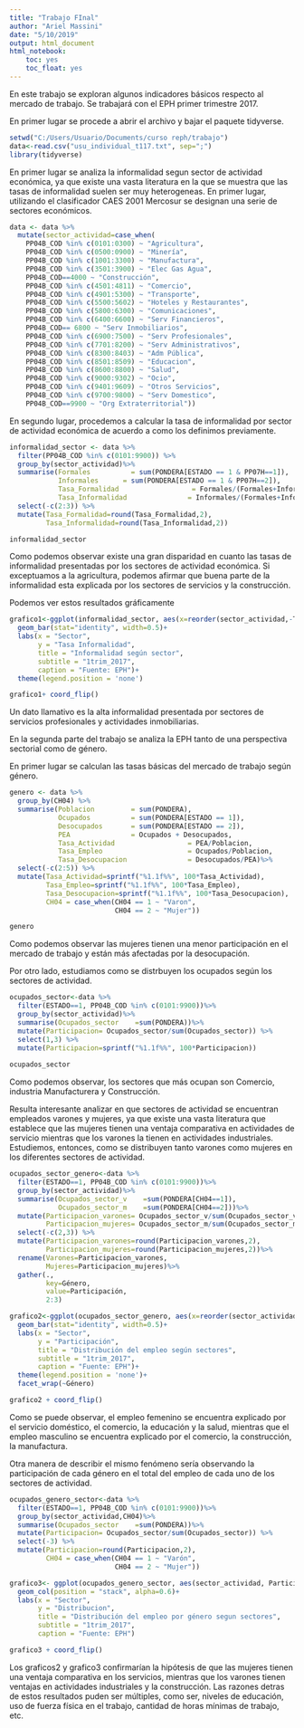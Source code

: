 ```yaml
---
title: "Trabajo FInal"
author: "Ariel Massini"
date: "5/10/2019"
output: html_document
html_notebook:
    toc: yes
    toc_float: yes
---
```


En este trabajo se exploran algunos indicadores básicos respecto al mercado de trabajo. Se trabajará con el EPH primer trimestre 2017. 

En primer lugar se procede a abrir el archivo y bajar el paquete tidyverse.

```r
setwd("C:/Users/Usuario/Documents/curso reph/trabajo")
data<-read.csv("usu_individual_t117.txt", sep=";")
library(tidyverse)
```

En primer lugar se analiza la informalidad segun sector de actividad económica, ya que existe una vasta literatura en la que se muestra que las tasas de informalidad suelen ser muy heterogeneas. En primer lugar, utilizando el clasificador CAES 2001 Mercosur se designan una serie de sectores económicos. 

```r
data <- data %>% 
  mutate(sector_actividad=case_when(
    PP04B_COD %in% c(0101:0300) ~ "Agricultura",
    PP04B_COD %in% c(0500:0900) ~ "Minería",
    PP04B_COD %in% c(1001:3300) ~ "Manufactura",
    PP04B_COD %in% c(3501:3900) ~ "Elec Gas Agua",
    PP04B_COD==4000 ~ "Construcción", 
    PP04B_COD %in% c(4501:4811) ~ "Comercio",
    PP04B_COD %in% c(4901:5300) ~ "Transporte",
    PP04B_COD %in% c(5500:5602) ~ "Hoteles y Restaurantes",
    PP04B_COD %in% c(5800:6300) ~ "Comunicaciones",
    PP04B_COD %in% c(6400:6600) ~ "Serv Financieros",
    PP04B_COD== 6800 ~ "Serv Inmobiliarios",
    PP04B_COD %in% c(6900:7500) ~ "Serv Profesionales",
    PP04B_COD %in% c(7701:8200) ~ "Serv Administrativos",
    PP04B_COD %in% c(8300:8403) ~ "Adm Pública",
    PP04B_COD %in% c(8501:8509) ~ "Educacion", 
    PP04B_COD %in% c(8600:8800) ~ "Salud", 
    PP04B_COD %in% c(9000:9302) ~ "Ocio", 
    PP04B_COD %in% c(9401:9609) ~ "Otros Servicios",
    PP04B_COD %in% c(9700:9800) ~ "Serv Domestico",
    PP04B_COD==9900 ~ "Org Extraterritorial"))
```

En segundo lugar, procedemos a calcular la tasa de informalidad por sector de actividad económica de acuerdo a como los definimos previamente. 

```r
informalidad_sector <- data %>% 
  filter(PP04B_COD %in% c(0101:9900)) %>%
  group_by(sector_actividad)%>%
  summarise(Formales          = sum(PONDERA[ESTADO == 1 & PP07H==1]),
            Informales      = sum(PONDERA[ESTADO == 1 & PP07H==2]),
            Tasa_Formalidad                  = Formales/(Formales+Informales),
            Tasa_Informalidad               = Informales/(Formales+Informales)) %>% 
  select(-c(2:3)) %>% 
  mutate(Tasa_Formalidad=round(Tasa_Formalidad,2),
         Tasa_Informalidad=round(Tasa_Informalidad,2))

informalidad_sector
```

Como podemos observar existe una gran disparidad en cuanto las tasas de informalidad presentadas por los sectores de actividad económica. Si exceptuamos a la agricultura, podemos afirmar que buena parte de la informalidad esta explicada por los sectores de servicios y la construcción. 

Podemos ver estos resultados gráficamente 

```r
grafico1<-ggplot(informalidad_sector, aes(x=reorder(sector_actividad,-Tasa_Informalidad),y=Tasa_Informalidad, fill=sector_actividad))+
  geom_bar(stat="identity", width=0.5)+
  labs(x = "Sector",
       y = "Tasa Informalidad",
       title = "Informalidad según sector",
       subtitle = "1trim_2017",
       caption = "Fuente: EPH")+
  theme(legend.position = 'none')

grafico1+ coord_flip()
```

Un dato llamativo es la alta informalidad presentada por sectores de servicios profesionales y actividades inmobiliarias. 


En la segunda parte del trabajo se analiza la EPH tanto de una perspectiva sectorial como de género. 

En primer lugar se calculan las tasas básicas del mercado de trabajo según género. 

```r
genero <- data %>% 
  group_by(CH04) %>% 
  summarise(Poblacion         = sum(PONDERA),
            Ocupados          = sum(PONDERA[ESTADO == 1]),
            Desocupados       = sum(PONDERA[ESTADO == 2]),
            PEA               = Ocupados + Desocupados,
            Tasa_Actividad                  = PEA/Poblacion,
            Tasa_Empleo                     = Ocupados/Poblacion,
            Tasa_Desocupacion               = Desocupados/PEA)%>% 
  select(-c(2:5)) %>% 
  mutate(Tasa_Actividad=sprintf("%1.1f%%", 100*Tasa_Actividad),
         Tasa_Empleo=sprintf("%1.1f%%", 100*Tasa_Empleo),
         Tasa_Desocupacion=sprintf("%1.1f%%", 100*Tasa_Desocupacion),
         CH04 = case_when(CH04 == 1 ~ "Varon",
                          CH04 == 2 ~ "Mujer"))

genero
```

Como podemos observar las mujeres tienen una menor participación en el mercado de trabajo y están más afectadas por la desocupación. 

Por otro lado, estudiamos como se distrbuyen los ocupados según los sectores de actividad. 

```r
ocupados_sector<-data %>% 
  filter(ESTADO==1, PP04B_COD %in% c(0101:9900))%>%
  group_by(sector_actividad)%>%
  summarise(Ocupados_sector    =sum(PONDERA))%>%
  mutate(Participacion= Ocupados_sector/sum(Ocupados_sector)) %>% 
  select(1,3) %>% 
  mutate(Participacion=sprintf("%1.1f%%", 100*Participacion))
    
ocupados_sector
```

Como podemos observar, los sectores que más ocupan son Comercio, industria Manufacturera y Construcción. 

Resulta interesante analizar en que sectores de actividad se encuentran empleados varones y mujeres, ya que existe una vasta literatura que establece que las mujeres tienen una ventaja comparativa en actividades de servicio mientras que los varones la tienen en actividades industriales. Estudiemos, entonces, como se distribuyen tanto varones como mujeres en los diferentes sectores de actividad. 

```r
ocupados_sector_genero<-data %>% 
  filter(ESTADO==1, PP04B_COD %in% c(0101:9900))%>%
  group_by(sector_actividad)%>%
  summarise(Ocupados_sector_v    =sum(PONDERA[CH04==1]),
            Ocupados_sector_m    =sum(PONDERA[CH04==2]))%>%
  mutate(Participacion_varones= Ocupados_sector_v/sum(Ocupados_sector_v),
         Participacion_mujeres= Ocupados_sector_m/sum(Ocupados_sector_m)) %>% 
  select(-c(2,3)) %>% 
  mutate(Participacion_varones=round(Participacion_varones,2),
         Participacion_mujeres=round(Participacion_mujeres,2))%>% 
  rename(Varones=Participacion_varones,
         Mujeres=Participacion_mujeres)%>%
  gather(.,
         key=Género,
         value=Participación,
         2:3)

grafico2<-ggplot(ocupados_sector_genero, aes(x=reorder(sector_actividad,-Participación),y=Participación, fill=sector_actividad))+
  geom_bar(stat="identity", width=0.5)+
  labs(x = "Sector",
       y = "Participación",
       title = "Distribución del empleo según sectores",
       subtitle = "1trim_2017",
       caption = "Fuente: EPH")+
  theme(legend.position = 'none')+
  facet_wrap(~Género)

grafico2 + coord_flip()
```


Como se puede observar, el empleo femenino se encuentra explicado por el servicio doméstico, el comercio, la educación y la salud, mientras que el empleo masculino se encuentra explicado por el comercio, la construcción, la manufactura. 

Otra manera de describir el mismo fenómeno sería observando la participación de cada género en el total del empleo de cada uno de los sectores de actividad.  

```r
ocupados_genero_sector<-data %>% 
  filter(ESTADO==1, PP04B_COD %in% c(0101:9900))%>%
  group_by(sector_actividad,CH04)%>%
  summarise(Ocupados_sector    =sum(PONDERA))%>%
  mutate(Participacion= Ocupados_sector/sum(Ocupados_sector)) %>% 
  select(-3) %>% 
  mutate(Participacion=round(Participacion,2),
         CH04 = case_when(CH04 == 1 ~ "Varón",
                          CH04 == 2 ~ "Mujer"))

grafico3<- ggplot(ocupados_genero_sector, aes(sector_actividad, Participacion, fill= CH04))+
  geom_col(position = "stack", alpha=0.6)+   
  labs(x = "Sector",
       y = "Distribucion",
       title = "Distribución del empleo por género segun sectores",
       subtitle = "1trim_2017",
       caption = "Fuente: EPH")

grafico3 + coord_flip()
```

Los graficos2 y grafico3 confirmarían la hipótesis de que las mujeres tienen una ventaja comparativa en los servicios, mientras que los varones tienen ventajas en actividades industriales y la construcción. Las razones detras de estos resultados puden ser múltiples, como ser, niveles de educación, uso de fuerza física en el trabajo, cantidad de horas mínimas de trabajo, etc. 
